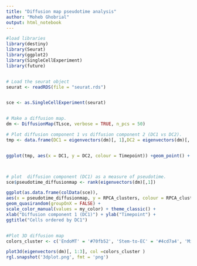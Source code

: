 ---
title: "Diffusion map pseudotime analysis"
author: "Moheb Ghobrial"
output: html_notebook
---


```{r}
#load libraries 
library(destiny)
library(Seurat)
library(ggplot2)
library(SingleCellExperiment)
library(future)


# Load the seurat object
seurat <- readRDS(file = "seurat.rds")


sce <- as.SingleCellExperiment(seurat)


# Make a diffusion map.
dm <- DiffusionMap(TLsce, verbose = TRUE, n_pcs = 50)

# Plot diffusion component 1 vs diffusion component 2 (DC1 vs DC2).
tmp <- data.frame(DC1 = eigenvectors(dm)[, 1],DC2 = eigenvectors(dm)[, 2],Timepoint = TLsce$RPCA_clusters)


ggplot(tmp, aes(x = DC1, y = DC2, colour = Timepoint)) +geom_point() + scale_color_manual(values = my_color)+ xlab("Diffusion component 1") + ylab("Diffusion component 2") + theme_classic()



# plot  diffusion component (DC1) as a measure of pseudotime.
sce$pseudotime_diffusionmap <- rank(eigenvectors(dm)[,1])

ggplot(as.data.frame(colData(sce)), 
aes(x = pseudotime_diffusionmap, y = RPCA_clusters, colour = RPCA_clusters)) +
geom_quasirandom(groupOnX = FALSE) +
scale_color_manual(values = my_color) + theme_classic() +
xlab("Diffusion component 1 (DC1)") + ylab("Timepoint") +
ggtitle("Cells ordered by DC1")


#Plot 3D diffusion map
colors_cluster <- c('EndoMT' = '#70fb52', 'Stem-to-EC' = '#4cd7a4', 'Mitochondrial' = '#f1b77c', 'Angiogenic capillary' = '#c300fe', 'Capillary' = '#fb00c9', 'Large artery' = '#a1000b', 'Artery' = '#d0000d','Vein' = '#29e2e6', 'Large vein' = '#0000b3',  'Venule' = '#6dc4fd', 'Arteriole' = '#d13b18', 'Proliferating cell' = '#FBFF00', 'Proliferating Stem-to-EC' = '#89e56b', 'Proliferating EndoMT' = '#affd2d')[as.character(Idents(seurat))]

plot3d(eigenvectors(dm)[, 1:3], col =colors_cluster )
rgl.snapshot('3dplot.png', fmt = 'png')


```
